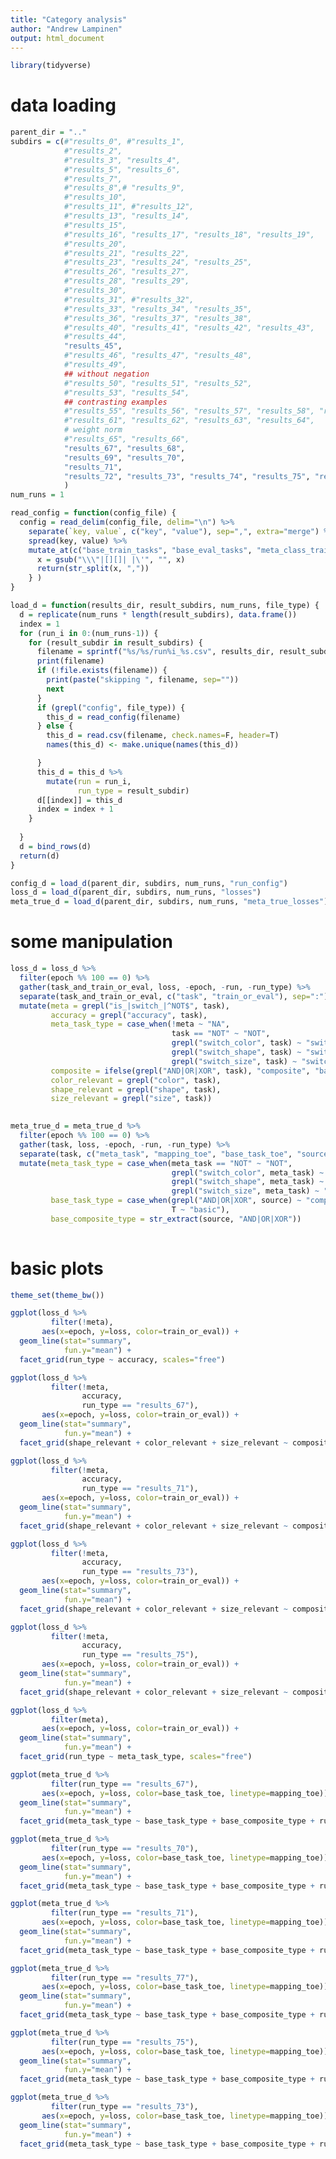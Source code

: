 ```yaml
---
title: "Category analysis"
author: "Andrew Lampinen"
output: html_document
---
```


```r
library(tidyverse)
```

# data loading

```r
parent_dir = ".."
subdirs = c(#"results_0", #"results_1", 
            #"results_2",
            #"results_3", "results_4",
            #"results_5", "results_6",
            #"results_7", 
            #"results_8",# "results_9",
            #"results_10", 
            #"results_11", #"results_12",
            #"results_13", "results_14",
            #"results_15",
            #"results_16", "results_17", "results_18", "results_19",
            #"results_20", 
            #"results_21", "results_22",
            #"results_23", "results_24", "results_25", 
            #"results_26", "results_27",
            #"results_28", "results_29",
            #"results_30", 
            #"results_31", #"results_32",
            #"results_33", "results_34", "results_35", 
            #"results_36", "results_37", "results_38",
            #"results_40", "results_41", "results_42", "results_43",
            #"results_44",
            "results_45", 
            #"results_46", "results_47", "results_48", 
            #"results_49",
            ## without negation
            #"results_50", "results_51", "results_52",
            #"results_53", "results_54",
            ## contrasting examples
            #"results_55", "results_56", "results_57", "results_58", "results_59", "results_60",
            #"results_61", "results_62", "results_63", "results_64",
            # weight norm
            #"results_65", "results_66",
            "results_67", "results_68",
            "results_69", "results_70",
            "results_71",
            "results_72", "results_73", "results_74", "results_75", "results_76", "results_77"
            )
num_runs = 1
```

```r
read_config = function(config_file) { 
  config = read_delim(config_file, delim="\n") %>%
    separate(`key, value`, c("key", "value"), sep=",", extra="merge") %>%
    spread(key, value) %>%
    mutate_at(c("base_train_tasks", "base_eval_tasks", "meta_class_train_tasks", "meta_class_eval_tasks", "meta_map_train_tasks", "meta_map_eval_tasks"), function(x) {
      x = gsub("\\\"|[][]| |\'", "", x)
      return(str_split(x, ","))
    } )
}
```

```r
load_d = function(results_dir, result_subdirs, num_runs, file_type) {
  d = replicate(num_runs * length(result_subdirs), data.frame())
  index = 1
  for (run_i in 0:(num_runs-1)) {
    for (result_subdir in result_subdirs) {
      filename = sprintf("%s/%s/run%i_%s.csv", results_dir, result_subdir, run_i, file_type)
      print(filename)
      if (!file.exists(filename)) {
        print(paste("skipping ", filename, sep=""))
        next
      }
      if (grepl("config", file_type)) {
        this_d = read_config(filename)
      } else {
        this_d = read.csv(filename, check.names=F, header=T) 
        names(this_d) <- make.unique(names(this_d)) 

      }
      this_d = this_d %>%
        mutate(run = run_i,
               run_type = result_subdir)
      d[[index]] = this_d
      index = index + 1
    }
    
  }
  d = bind_rows(d)
  return(d)
}
```

```r
config_d = load_d(parent_dir, subdirs, num_runs, "run_config")
loss_d = load_d(parent_dir, subdirs, num_runs, "losses")
meta_true_d = load_d(parent_dir, subdirs, num_runs, "meta_true_losses")
```

# some manipulation

```r
loss_d = loss_d %>%
  filter(epoch %% 100 == 0) %>%
  gather(task_and_train_or_eval, loss, -epoch, -run, -run_type) %>%
  separate(task_and_train_or_eval, c("task", "train_or_eval"), sep=":") %>%
  mutate(meta = grepl("is_|switch_|^NOT$", task),
         accuracy = grepl("accuracy", task),
         meta_task_type = case_when(!meta ~ "NA",
                                    task == "NOT" ~ "NOT",
                                    grepl("switch_color", task) ~ "switch_color",
                                    grepl("switch_shape", task) ~ "switch_shape",
                                    grepl("switch_size", task) ~ "switch_size"),
         composite = ifelse(grepl("AND|OR|XOR", task), "composite", "basic"),
         color_relevant = grepl("color", task),
         shape_relevant = grepl("shape", task),
         size_relevant = grepl("size", task))
  
```

```r
meta_true_d = meta_true_d %>%
  filter(epoch %% 100 == 0) %>%
  gather(task, loss, -epoch, -run, -run_type) %>%
  separate(task, c("meta_task", "mapping_toe", "base_task_toe", "source", "target"), ":|->") %>%
  mutate(meta_task_type = case_when(meta_task == "NOT" ~ "NOT",
                                    grepl("switch_color", meta_task) ~ "switch_color",
                                    grepl("switch_shape", meta_task) ~ "switch_shape",
                                    grepl("switch_size", meta_task) ~ "switch_size"),
         base_task_type = case_when(grepl("AND|OR|XOR", source) ~ "composite",
                                    T ~ "basic"),
         base_composite_type = str_extract(source, "AND|OR|XOR"))
  
```


# basic plots
```r
theme_set(theme_bw())
```

```r
ggplot(loss_d %>% 
         filter(!meta),
       aes(x=epoch, y=loss, color=train_or_eval)) +
  geom_line(stat="summary",
            fun.y="mean") +
  facet_grid(run_type ~ accuracy, scales="free") 
```

```r
ggplot(loss_d %>% 
         filter(!meta,
                accuracy,
                run_type == "results_67"),
       aes(x=epoch, y=loss, color=train_or_eval)) +
  geom_line(stat="summary",
            fun.y="mean") +
  facet_grid(shape_relevant + color_relevant + size_relevant ~ composite + accuracy, scales="free") 
```
```r
ggplot(loss_d %>% 
         filter(!meta,
                accuracy,
                run_type == "results_71"),
       aes(x=epoch, y=loss, color=train_or_eval)) +
  geom_line(stat="summary",
            fun.y="mean") +
  facet_grid(shape_relevant + color_relevant + size_relevant ~ composite + accuracy, scales="free") 
```

```r
ggplot(loss_d %>% 
         filter(!meta,
                accuracy,
                run_type == "results_73"),
       aes(x=epoch, y=loss, color=train_or_eval)) +
  geom_line(stat="summary",
            fun.y="mean") +
  facet_grid(shape_relevant + color_relevant + size_relevant ~ composite + accuracy, scales="free") 
```

```r
ggplot(loss_d %>% 
         filter(!meta,
                accuracy,
                run_type == "results_75"),
       aes(x=epoch, y=loss, color=train_or_eval)) +
  geom_line(stat="summary",
            fun.y="mean") +
  facet_grid(shape_relevant + color_relevant + size_relevant ~ composite + accuracy, scales="free") 
```

```r
ggplot(loss_d %>%
         filter(meta),
       aes(x=epoch, y=loss, color=train_or_eval)) +
  geom_line(stat="summary",
            fun.y="mean") +
  facet_grid(run_type ~ meta_task_type, scales="free") 
```

```r
ggplot(meta_true_d %>% 
         filter(run_type == "results_67"),
       aes(x=epoch, y=loss, color=base_task_toe, linetype=mapping_toe)) +
  geom_line(stat="summary",
            fun.y="mean") +
  facet_grid(meta_task_type ~ base_task_type + base_composite_type + run_type, scales="free")
```

```r
ggplot(meta_true_d %>%
         filter(run_type == "results_70"),
       aes(x=epoch, y=loss, color=base_task_toe, linetype=mapping_toe)) +
  geom_line(stat="summary",
            fun.y="mean") +
  facet_grid(meta_task_type ~ base_task_type + base_composite_type + run_type, scales="free")
```


```r
ggplot(meta_true_d %>%
         filter(run_type == "results_71"),
       aes(x=epoch, y=loss, color=base_task_toe, linetype=mapping_toe)) +
  geom_line(stat="summary",
            fun.y="mean") +
  facet_grid(meta_task_type ~ base_task_type + base_composite_type + run_type, scales="free")
```

```r
ggplot(meta_true_d %>%
         filter(run_type == "results_77"),
       aes(x=epoch, y=loss, color=base_task_toe, linetype=mapping_toe)) +
  geom_line(stat="summary",
            fun.y="mean") +
  facet_grid(meta_task_type ~ base_task_type + base_composite_type + run_type, scales="free")
```


```r
ggplot(meta_true_d %>%
         filter(run_type == "results_75"),
       aes(x=epoch, y=loss, color=base_task_toe, linetype=mapping_toe)) +
  geom_line(stat="summary",
            fun.y="mean") +
  facet_grid(meta_task_type ~ base_task_type + base_composite_type + run_type, scales="free")
```

```r
ggplot(meta_true_d %>%
         filter(run_type == "results_73"),
       aes(x=epoch, y=loss, color=base_task_toe, linetype=mapping_toe)) +
  geom_line(stat="summary",
            fun.y="mean") +
  facet_grid(meta_task_type ~ base_task_type + base_composite_type + run_type, scales="free")
```

